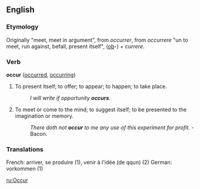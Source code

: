 ==English==

===Etymology===
Originally "meet, meet in argument", from {{MF.}} ''occurrer'', from {{L.}} ''occurrere'' "un to meet, run against, befall, present itself", ([[ob]]-) + ''currere''.

===Verb===
'''occur''' ([[occurred]], [[occurring]])
#To present itself; to offer; to appear; to happen; to take place.
#:''I will write if opportunity '''occurs'''.''
#To meet or come to the mind; to suggest itself; to be presented to the imagination or memory.
#:''There doth not '''occur''' to me any use of this experiment for profit.'' - Bacon.

===Translations===
French: arriver, se produire (1), venir à l'idée (de qqun) (2)
German: vorkommen (1)

[[ru:Occur]]